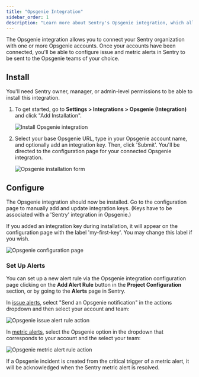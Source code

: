 ```yaml
---
title: "Opsgenie Integration"
sidebar_order: 1
description: "Learn more about Sentry's Opsgenie integration, which allows you to send issue and metric alerts to Opsgenie teams of your choice."
---
```


The Opsgenie integration allows you to connect your Sentry organization with one or more Opsgenie accounts. Once your accounts have been connected, you'll be able to configure issue and metric alerts in Sentry to be sent to the Opsgenie teams of your choice.

## Install

<Note>

You'll need Sentry owner, manager, or admin-level permissions to be able to install this integration.

</Note>

1. To get started, go to **Settings > Integrations > Opsgenie (Integration)** and click "Add Installation".

   ![Install Opsgenie integration](opsgenie-overview.png)

2. Select your base Opsgenie URL, type in your Opsgenie account name, and optionally add an integration key. Then, click 'Submit'. You'll be directed to the configuration page for your connected Opsgenie integration.

   ![Opsgenie installation form](opsgenie-form.png)

## Configure

The Opsgenie integration should now be installed. Go to the configuration page to manually add and update integration keys. (Keys have to be associated with a 'Sentry' integration in Opsgenie.)

If you added an integration key during installation, it will appear on the configuration page with the label 'my-first-key'. You may change this label if you wish.

![Opsgenie configuration page](opsgenie-config.png)

### Set Up Alerts

You can set up a new alert rule via the Opsgenie integration configuration page clicking on the **Add Alert Rule** button in the **Project Configuration** section, or by going to the **Alerts** page in Sentry.

In [issue alerts](/product/alerts/alert-types/#issue-alerts), select "Send an Opsgenie notification" in the actions dropdown and then select your account and team:

![Opsgenie issue alert rule action](opsgenie-issue-alert-rule.png)

In [metric alerts](/product/alerts/alert-types/#metric-alerts), select the Opsgenie option in the dropdown that corresponds to your account and the select your team:

![Opsgenie metric alert rule action](opsgenie-metric-alert-rule.png)

If a Opsgenie incident is created from the critical trigger of a metric alert, it will be acknowledged when the Sentry metric alert is resolved.
